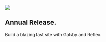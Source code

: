 <Section py="8|12|16|24">
  <Container>
    <Grid col="1|2" gap="8|12|16" alignItems="center">
      <Image
        src="http://cdn2.creativecirclemedia.com/folioweekly/original/1482877181_14e6.jpg"
        colStart="null|2"
        w="full"
        rounded="lg"
        overflow="hidden"
      />
      <Flexbox
        flexDirection="column"
        alignItems="center|flex-start"
        textAlign="center|left"
      >
        <H1 m="0" fontWeight="bold" lineHeight="tight">
          Annual Release.
        </H1>
        <P fontSize="xl|2xl" mt="2">
          Build a blazing fast site with Gatsby and Reflex.
        </P>
      </Flexbox>
    </Grid>
  </Container>
</Section>
